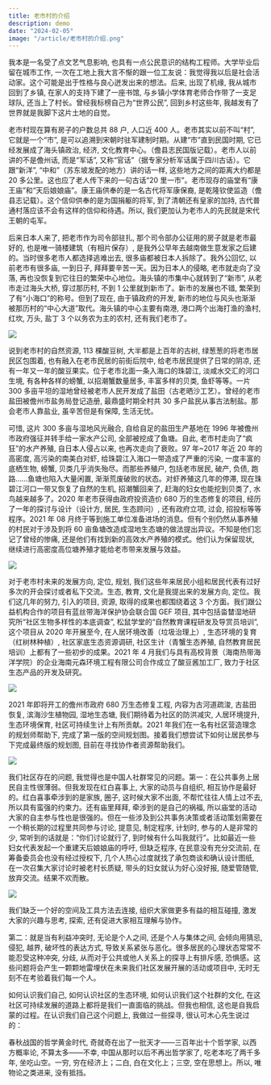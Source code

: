 ```yaml
---
title: 老市村的介绍
description: demo
date: "2024-02-05"
image: "/article/老市村的介绍.png"
---
```


我本是一名受了点文艺气息影响, 也具有一点公民意识的结构工程师。大学毕业后留在城市工作, 一次在工地上我大言不惭的跟一位工友说：我觉得我以后是社会活动家。这个可能是出于性格与良心迸发出来的想法。后来, 出现了机缘, 我从城市回到了乡镇, 在家人的支持下建了一座书馆, 与乡镇小学体育老师合作带了一支足球队, 还当上了村长。曾经我标榜自己为“世界公民”, 回到乡村这些年, 我越发有了世界就是我脚下这片土地的自觉。

老市村现在算有房子的户数总共 88 户, 人口近 400 人。老市其实以前不叫“村”, 它就是一个“市”, 是可以追溯到宋朝时驻军建制时期。从建“市”直到民国时期, 它已经发展成了海头镇政治, 经济, 文化教育中心。（儋县志民国版记载）。老市人以前讲的不是儋州话, 而是“军话”, 又称“官话”（据专家分析军话属于四川古话）。它跟“新洋”, “中和”（苏东坡发配的地方）讲的话一样, 这些地方之间的距离大约都是 20 多公里。这也应了老人传下来的一句古话“20 里一市”。老市现存的庙堂有“康王庙”和“天后娘娘庙”。康王庙供奉的是一名古代将军康保裔, 是乾隆钦使监造（儋县志记载）。这个信仰供奉的是为国捐躯的将军, 到了清朝还有皇家的加持, 古代普通村落应该不会有这样的信仰和待遇。所以, 我们更加认为老市人的先民就是宋代王朝的屯军。

后来日本人来了, 把老市作为司令部驻扎, 那个司令部办公征用的房子就是老市最好的, 也是唯一骑楼建筑（有相片保存）, 是我外公早年去越南做生意发家之后建的。当时很多老市人都选择逃难出去, 很多庙都被日本人拆除了。我外公回忆, 以前老市有很多庙, 一到日子, 拜拜要辛苦一天。因为日本人的侵略, 老市就走向了没落, 再也没恢复到它往日的繁荣中心地位。海头镇的市集中心就转到了“新市”, 从老市走过海头大桥, 穿过那历村, 不到 1 公里就到新市了。新市的发展也不错, 繁荣到了有“小海口”的称号。但到了现在, 由于镇政府的开发, 新市的地位与风头也渐渐被那历村的“中心大道”取代。海头镇的中心主要有南港, 港口两个出海打渔的渔村, 红坎, 万头, 盐丁 3 个以务农为主的农村, 还有我们老市了。

![](/article/酸豆树包裹着的老市村.png)

说到老市村的自然资源, 113 棵酸豆树, 大半都是上百年的古树, 绿葱葱的将老市居民区包围着, 也有融入在老市民居的前街后院中, 给老市居民提供了日常的阴凉, 还有一年又一年的酸豆果实。位于老市北面一条入海口的珠碧江, 淡咸水交汇的河口生境, 有各种各样的螃蟹, 以招潮蟹数量居多, 丰富多样的贝类, 鱼虾等等。一片 300 多亩平坦的湿地曾经被老市人民开发成了盐田（古老晒沙工艺）。曾经的老市盐田被儋州市盐务局登记造册, 最鼎盛时期全村共 30 多户盐民从事古法制盐。那会老市人靠盐业, 虽辛苦但是有保障, 生活无忧。

可惜, 这片 300 多亩与湿地风光融合, 自给自足的盐田生产基地在 1996 年被儋州市政府强征并转手给一家水产公司, 全部被挖成了鱼塘。自此, 老市村走向了“疯狂”的水产养殖, 自日本人侵占以来, 也再次走向了衰败。97 年~2017 年近 20 年的高密度, 高污染的南美白对虾, 给珠碧江入海口一带造成了严重的污染, 一度丰富的底栖生物, 螃蟹, 贝类几乎消失殆尽。而那些养殖户, 包括老市居民, 破产, 负债, 跑路……鱼塘也陷入大量闲置, 渐渐荒废破败的状态。对虾养殖这几年的停滞, 现在珠碧江河口一带又恢复了自然的生机, 招潮蟹回来了, 赶海的妇女也能挖到贝类了, 水鸟越来越多了。2020 年老市获得由政府投资造价 680 万的生态修复的项目, 经历了一年的探讨与设计（设计方, 居民, 生态顾问）, 还有政府立项, 过会, 招投标等等程序。2021 年 08 月终于等到施工单位准备进场的消息。但有个别仍然从事养殖的村民对于涉及到将 60 亩鱼塘改造成湿地生态塘的做法提出异议。不知是他们忘记了曾经的惨痛, 还是他们有找到新的高效水产养殖的模式。他们认为保留现状, 继续进行高密度高位塘养殖才能给老市带来发展与效益。

![](/article/老市鱼塘（曾经的盐田）.png)

对于老市村未来的发展方向, 定位, 规划, 我们这些年来居民小组和居民代表有过好多次的开会探讨或者私下交流。生态, 教育, 文化是我提出来的发展方向, 定位。我们这几年的努力, 引入的项目, 资源, 取得的成果也都围绕着这 3 个方面。我们跟公益机构合作的项目有蓝丝带海洋保护协会联合国 GEF 项目, 其中包括畓榃湿地研究所“社区生物多样性的本底调查”, 松鼠学堂的“自然教育课程研发及导赏员培训”, 这个项目从 2020 年开展至今, 在人居环境改善（垃圾治理上）, 生态环境的复育（红树林种植）, 社区家底生态资源调研, 社区生计（青蟹生态养殖, 自然教育居民培训）上都有了一些初步的成果。2021 年 4 月我们与具有高校背景（海南热带海洋学院）的企业海南元森环境工程有限公司合作成立了酸豆酱加工厂, 致力于社区生态产品的开发及研究。

![](/article/生态修复项目内容示意.png)

2021 年即将开工的儋州市政府 680 万生态修复工程, 内容为古河道疏浚, 古盐田恢复, 滨海沙生植物园, 湿地生态塘, 我们期待着为社区的防洪减灾, 人居环境提升, 生态环境保育, 社区可持续生计上有所贡献。2021 年我们在一名有社区营造理念的规划师帮助下, 完成了第一版的空间规划图。接着我们想尝试下如何让居民参与下完成最终版的规划图, 目前在寻找协作者资源帮助我们。

![](/article/第一版老市村规划.png)

我们社区存在的问题, 我觉得也是中国人社群常见的问题。第一：在公共事务上居民自主性很薄弱。但我发现在红白喜事上, 大家的动员与自组织, 相互协作是最好的。红白喜事牵涉到的是家族, 圈子, 这时候大家不出面, 不帮忙往往人情上过不去, 所以具有蛮强的约束力。还有庙里拜拜, 牵涉到的是自己的祸福, 所以庙堂的活动大家的自主参与性也是很强的。但在一些涉及到公共事务决策或者活动策划需要在一个稍长期的过程里共同参与讨论, 提意见, 制定程序, 计划时, 参与的人是非常的少, 常听到的话就是：“你们讨论就行了, 到时候有什么叫我就行”。比如最近一些妇女代表发起一个重建天后娘娘庙的呼吁, 但缺乏程序, 在民意没有充分交流前, 在筹备委员会也没有经过授权下, 几个人热心过度就找了承包商谈和确认设计图纸, 在一次召集大家讨论时被老村长质疑, 带头的妇女就认为好心没好报, 随爱管随管, 放弃交流。结果不欢而散。

![](/article/红白喜事村民自发的协作2.png)

我们缺乏一个好的空间及工具方法去连接, 组织大家做更多有益的相互碰撞, 激发大家的兴趣与思考, 探索, 还有促进大家相互理解与协作。

第二：就是当有利益冲突时, 无论是个人之间, 还是个人与集体之间, 会倾向用猜忌, 侵犯, 越界, 破坏性的表达方式, 导致关系紧张与恶化。很多居民的心理状态常常不能忍受这种冲突, 分歧, 从而对于公共或他人关系上的探寻上有排斥感, 恐惧感。这些问题将会产生一颗颗地雷埋伏在未来我们社区发展开展的活动或项目中, 无时无刻不在考验着我们每一个人。

如何认识我们自己, 如何认识社区的生态环境, 如何认识我们这个社群的文化, 在这社区可持续发展的道路上都将是我们一直面临的挑战。但我也相信, 这也是自我启蒙的过程。在认识我们自己这个问题上, 我做过一些探寻, 很认可木心先生说过的：

春秋战国的哲学黄金时代, 奇就奇在出了一批天才——三百年出十个哲学家, 以西方概率论, 不算太多——不幸, 中国从那时以后不再出哲学家了, 吃老本吃了两千多年, 坐吃山空。一穷, 穷在经济上；二白, 白在文化上；三空, 空在思想上。所以, 唯物论之类进来, 没有抵挡。
